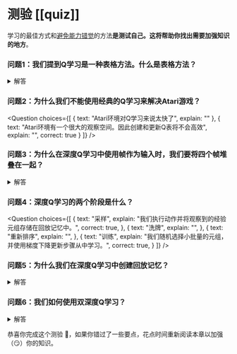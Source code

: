 # 测验 [[quiz]]

学习的最佳方式和[避免能力错觉](https://www.coursera.org/lecture/learning-how-to-learn/illusions-of-competence-BuFzf)的方法**是测试自己。**这将帮助你找出**需要加强知识的地方**。

### 问题1：我们提到Q学习是一种表格方法。什么是表格方法？

<details>
<summary>解答</summary>

*表格方法*是一种问题类型，其中状态和动作空间足够小，可以将近似值函数**表示为数组和表格**。例如，**Q学习是一种表格方法**，因为我们使用表格来表示状态和动作值对。


</details>

### 问题2：为什么我们不能使用经典的Q学习来解决Atari游戏？

<Question
	choices={[
		{
			text: "Atari环境对Q学习来说太快了",
			explain: ""
		},
		{
			text: "Atari环境有一个很大的观察空间。因此创建和更新Q表将不会高效",
			explain: "",
      correct: true
		}
	]}
/>


### 问题3：为什么在深度Q学习中使用帧作为输入时，我们要将四个帧堆叠在一起？

<details>
<summary>解答</summary>

我们将帧堆叠在一起是因为它帮助我们**处理时间限制问题**：一个帧不足以捕获时间信息。
例如，在乒乓球游戏中，如果我们的智能体**只获得一个帧，它将无法知道球的方向**。

<img src="https://huggingface.co/datasets/huggingface-deep-rl-course/course-images/resolve/main/en/unit4/temporal-limitation.jpg" alt="Temporal limitation"/>
<img src="https://huggingface.co/datasets/huggingface-deep-rl-course/course-images/resolve/main/en/unit4/temporal-limitation-2.jpg" alt="Temporal limitation"/>


</details>


### 问题4：深度Q学习的两个阶段是什么？

<Question
	choices={[
		{
			text: "采样",
			explain: "我们执行动作并将观察到的经验元组存储在回放记忆中。",
      correct: true,
		},
		{
			text: "洗牌",
			explain: "",
		},
    {
      text: "重新排序",
      explain: "",
    },
    {
			text: "训练",
			explain: "我们随机选择小批量的元组，并使用梯度下降更新步骤从中学习。",
      correct: true,
		}
	]}
/>

### 问题5：为什么我们在深度Q学习中创建回放记忆？

<details>
   <summary>解答</summary>

**1. 在训练期间更有效地利用经验**

通常，在在线强化学习中，智能体与环境交互，获得经验（状态、动作、奖励和下一个状态），从中学习（更新神经网络），然后丢弃它们。这不是高效的。
但是，通过经验回放，**我们创建一个回放缓冲区，保存可以在训练期间重复使用的经验样本**。

**2. 避免忘记以前的经验并减少经验之间的相关性**

如果我们向神经网络提供连续的经验样本，我们会遇到的问题是，它**倾向于忘记以前的经验，因为它覆盖了新的经验**。例如，如果我们在第一关，然后是不同的第二关，我们的智能体可能会忘记如何在第一关中行为和游戏。


</details>

### 问题6：我们如何使用双深度Q学习？


<details>
  <summary>解答</summary>

  当我们计算Q目标时，我们使用两个网络来解耦动作选择和目标Q值生成。我们：

  - 使用我们的*DQN网络***选择下一个状态的最佳动作**（具有最高Q值的动作）。

  - 使用我们的*目标网络*计算**在下一个状态采取该动作的目标Q值**。

</details>


恭喜你完成这个测验 🥳，如果你错过了一些要点，花点时间重新阅读本章以加强（😏）你的知识。
